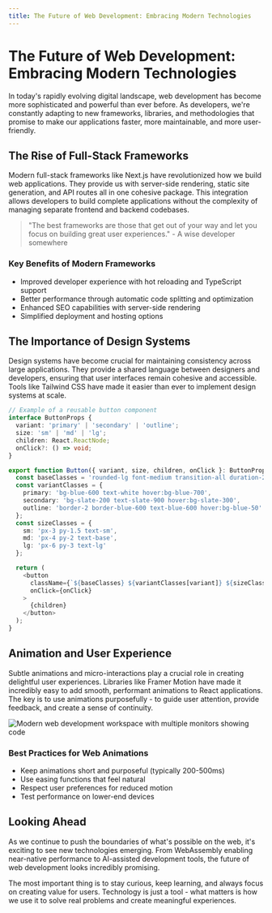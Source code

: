 ```yaml
---
title: The Future of Web Development: Embracing Modern Technologies
---
```


# The Future of Web Development: Embracing Modern Technologies

In today&apos;s rapidly evolving digital landscape, web development has become more sophisticated and powerful than ever before. As developers, we&apos;re constantly adapting to new frameworks, libraries, and methodologies that promise to make our applications faster, more maintainable, and more user-friendly.

## The Rise of Full-Stack Frameworks

Modern full-stack frameworks like Next.js have revolutionized how we build web applications. They provide us with server-side rendering, static site generation, and API routes all in one cohesive package. This integration allows developers to build complete applications without the complexity of managing separate frontend and backend codebases.

> "The best frameworks are those that get out of your way and let you focus on building great user experiences." - A wise developer somewhere

### Key Benefits of Modern Frameworks

- Improved developer experience with hot reloading and TypeScript support
- Better performance through automatic code splitting and optimization
- Enhanced SEO capabilities with server-side rendering
- Simplified deployment and hosting options

## The Importance of Design Systems

Design systems have become crucial for maintaining consistency across large applications. They provide a shared language between designers and developers, ensuring that user interfaces remain cohesive and accessible. Tools like Tailwind CSS have made it easier than ever to implement design systems at scale.

```typescript
// Example of a reusable button component
interface ButtonProps {
  variant: 'primary' | 'secondary' | 'outline';
  size: 'sm' | 'md' | 'lg';
  children: React.ReactNode;
  onClick?: () => void;
}

export function Button({ variant, size, children, onClick }: ButtonProps) {
  const baseClasses = 'rounded-lg font-medium transition-all duration-200';
  const variantClasses = {
    primary: 'bg-blue-600 text-white hover:bg-blue-700',
    secondary: 'bg-slate-200 text-slate-900 hover:bg-slate-300',
    outline: 'border-2 border-blue-600 text-blue-600 hover:bg-blue-50'
  };
  const sizeClasses = {
    sm: 'px-3 py-1.5 text-sm',
    md: 'px-4 py-2 text-base',
    lg: 'px-6 py-3 text-lg'
  };

  return (
    <button
      className={`${baseClasses} ${variantClasses[variant]} ${sizeClasses[size]}`}
      onClick={onClick}
    >
      {children}
    </button>
  );
}
```

## Animation and User Experience

Subtle animations and micro-interactions play a crucial role in creating delightful user experiences. Libraries like Framer Motion have made it incredibly easy to add smooth, performant animations to React applications. The key is to use animations purposefully - to guide user attention, provide feedback, and create a sense of continuity.

![Modern web development workspace with multiple monitors showing code](https://images.unsplash.com/photo-1555066931-4365d14bab8c?w=800&h=400&fit=crop)

### Best Practices for Web Animations

- Keep animations short and purposeful (typically 200-500ms)
- Use easing functions that feel natural
- Respect user preferences for reduced motion
- Test performance on lower-end devices

## Looking Ahead

As we continue to push the boundaries of what&apos;s possible on the web, it&apos;s exciting to see new technologies emerging. From WebAssembly enabling near-native performance to AI-assisted development tools, the future of web development looks incredibly promising.

The most important thing is to stay curious, keep learning, and always focus on creating value for users. Technology is just a tool - what matters is how we use it to solve real problems and create meaningful experiences.

